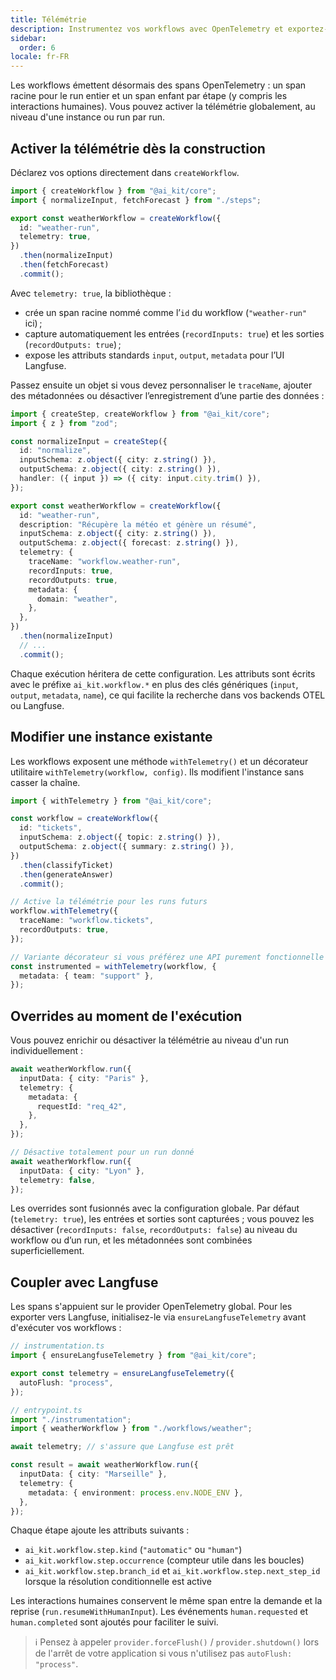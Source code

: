 ```yaml
---
title: Télémétrie
description: Instrumentez vos workflows avec OpenTelemetry et exportez-les vers Langfuse.
sidebar:
  order: 6
locale: fr-FR
---
```


Les workflows émettent désormais des spans OpenTelemetry : un span racine pour le run entier et un span enfant par étape (y compris les interactions humaines). Vous pouvez activer la télémétrie globalement, au niveau d'une instance ou run par run.

## Activer la télémétrie dès la construction

Déclarez vos options directement dans `createWorkflow`.

```ts
import { createWorkflow } from "@ai_kit/core";
import { normalizeInput, fetchForecast } from "./steps";

export const weatherWorkflow = createWorkflow({
  id: "weather-run",
  telemetry: true,
})
  .then(normalizeInput)
  .then(fetchForecast)
  .commit();
```

Avec `telemetry: true`, la bibliothèque :

- crée un span racine nommé comme l’`id` du workflow (`"weather-run"` ici) ;
- capture automatiquement les entrées (`recordInputs: true`) et les sorties (`recordOutputs: true`) ;
- expose les attributs standards `input`, `output`, `metadata` pour l’UI Langfuse.

Passez ensuite un objet si vous devez personnaliser le `traceName`, ajouter des métadonnées ou désactiver l’enregistrement d’une partie des données :

```ts
import { createStep, createWorkflow } from "@ai_kit/core";
import { z } from "zod";

const normalizeInput = createStep({
  id: "normalize",
  inputSchema: z.object({ city: z.string() }),
  outputSchema: z.object({ city: z.string() }),
  handler: ({ input }) => ({ city: input.city.trim() }),
});

export const weatherWorkflow = createWorkflow({
  id: "weather-run",
  description: "Récupère la météo et génère un résumé",
  inputSchema: z.object({ city: z.string() }),
  outputSchema: z.object({ forecast: z.string() }),
  telemetry: {
    traceName: "workflow.weather-run",
    recordInputs: true,
    recordOutputs: true,
    metadata: {
      domain: "weather",
    },
  },
})
  .then(normalizeInput)
  // ...
  .commit();
```

Chaque exécution héritera de cette configuration. Les attributs sont écrits avec le préfixe `ai_kit.workflow.*` en plus des clés génériques (`input`, `output`, `metadata`, `name`), ce qui facilite la recherche dans vos backends OTEL ou Langfuse.

## Modifier une instance existante

Les workflows exposent une méthode `withTelemetry()` et un décorateur utilitaire `withTelemetry(workflow, config)`. Ils modifient l'instance sans casser la chaîne.

```ts
import { withTelemetry } from "@ai_kit/core";

const workflow = createWorkflow({
  id: "tickets",
  inputSchema: z.object({ topic: z.string() }),
  outputSchema: z.object({ summary: z.string() }),
})
  .then(classifyTicket)
  .then(generateAnswer)
  .commit();

// Active la télémétrie pour les runs futurs
workflow.withTelemetry({
  traceName: "workflow.tickets",
  recordOutputs: true,
});

// Variante décorateur si vous préférez une API purement fonctionnelle
const instrumented = withTelemetry(workflow, {
  metadata: { team: "support" },
});
```

## Overrides au moment de l'exécution

Vous pouvez enrichir ou désactiver la télémétrie au niveau d'un run individuellement :

```ts
await weatherWorkflow.run({
  inputData: { city: "Paris" },
  telemetry: {
    metadata: {
      requestId: "req_42",
    },
  },
});

// Désactive totalement pour un run donné
await weatherWorkflow.run({
  inputData: { city: "Lyon" },
  telemetry: false,
});
```

Les overrides sont fusionnés avec la configuration globale. Par défaut (`telemetry: true`), les entrées et sorties sont capturées ; vous pouvez les désactiver (`recordInputs: false`, `recordOutputs: false`) au niveau du workflow ou d’un run, et les métadonnées sont combinées superficiellement.

## Coupler avec Langfuse

Les spans s'appuient sur le provider OpenTelemetry global. Pour les exporter vers Langfuse, initialisez-le via `ensureLangfuseTelemetry` avant d'exécuter vos workflows :

```ts
// instrumentation.ts
import { ensureLangfuseTelemetry } from "@ai_kit/core";

export const telemetry = ensureLangfuseTelemetry({
  autoFlush: "process",
});
```

```ts
// entrypoint.ts
import "./instrumentation";
import { weatherWorkflow } from "./workflows/weather";

await telemetry; // s'assure que Langfuse est prêt

const result = await weatherWorkflow.run({
  inputData: { city: "Marseille" },
  telemetry: {
    metadata: { environment: process.env.NODE_ENV },
  },
});
```

Chaque étape ajoute les attributs suivants :

- `ai_kit.workflow.step.kind` (`"automatic"` ou `"human"`)
- `ai_kit.workflow.step.occurrence` (compteur utile dans les boucles)
- `ai_kit.workflow.step.branch_id` et `ai_kit.workflow.step.next_step_id` lorsque la résolution conditionnelle est active

Les interactions humaines conservent le même span entre la demande et la reprise (`run.resumeWithHumanInput`). Les événements `human.requested` et `human.completed` sont ajoutés pour faciliter le suivi.

> ℹ️ Pensez à appeler `provider.forceFlush()` / `provider.shutdown()` lors de l'arrêt de votre application si vous n'utilisez pas `autoFlush: "process"`.
